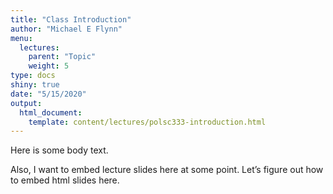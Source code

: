 ```yaml
---
title: "Class Introduction"
author: "Michael E Flynn"
menu:
  lectures:
    parent: "Topic"
    weight: 5
type: docs
shiny: true
date: "5/15/2020"
output: 
  html_document:
    template: content/lectures/polsc333-introduction.html
---
```


Here is some body text.

Also, I want to embed lecture slides here at some point. Let's figure out how to embed html slides here.

<a href="content/lectures/polsc333-introduction.html">
